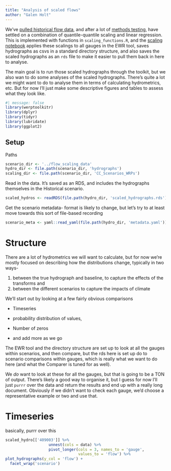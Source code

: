 ```yaml
---
title: "Analysis of scaled flows" 
author: "Galen Holt" 
---
```


We've [pulled historical flow data](flow_scaling.qmd), and after a lot of [methods testing](flow_scaling_methods.qmd), have settled on a combination of quantile-quantile scaling and linear regression. This is implemented with functions in `scaling_functions.R`, and the [scaling notebook](scaling_scenarios.qmd) applies these scalings to all gauges in the EWR tool, saves hydrographs as csvs in a standard directory structure, and also saves the scaled hydrographs as an `rds` file to make it easier to pull them back in here to analyse.

The main goal is to run those scaled hydrographs through the toolkit, but we also wan to do some analyses of the scaled hydrographs. There's quite a lot we might want to do to analyse them in terms of calculating hydrometrics, etc. But for now I'll just make some descriptive figures and tables to assess what they look like.

```r
#| message: false 
library(werptoolkitr) 
library(dplyr) 
library(tidyr) 
library(lubridate) 
library(ggplot2)
```

## Setup

Paths

```r
scenario_dir <- '../flow_scaling_data' 
hydro_dir <- file.path(scenario_dir, 'hydrographs') 
scaling_dir <- file.path(scenario_dir, 'CC_Scenarios_WRPs')
```

Read in the data. It's saved as an RDS, and includes the hydrographs themselves in the Historical scenario.

```r
scaled_hydros <- readRDS(file.path(hydro_dir, 'scaled_hydrographs.rds')) 
```

Get the scenario metadata- format is likely to change, but let's try to at least move towards this sort of file-based recording

```r
scenario_meta <- yaml::read_yaml(file.path(hydro_dir, 'metadata.yaml'))
```

# Structure

There are a lot of hydrometrics we will want to calculate, but for now we're mostly focused on describing how the distributions change, typically in two ways-

1.  between the true hydrograph and baseline, to capture the effects of the transforms and
2.  between the different scenarios to capture the impacts of climate

We'll start out by looking at a few fairly obvious comparisons

-   Timeseries

-   probability distribution of values,

-   Number of zeros

-   and add more as we go

The EWR tool and the directory structure are set up to look at all the gauges within scenarios, and then compare, but the rds here is set up do to scenario comparisons within gauges, which is really what we want to do here (and what the Comparer is tuned for as well).

We *do* want to look at these for all the gauges, but that is going to be a TON of output. There's likely a good way to organise it, but I guess for now I'll just `purrr` over the data and return the results and end up with a really long document. Obviously if we didn't want to check each gauge, we'd choose a representative example or two and use that.

# Timeseries

basically, purrr over this

```r
scaled_hydro[['409003']] %>% 
                   unnest(cols = data) %>%
                   pivot_longer(cols = 3, names_to = 'gauge', 
                                values_to = 'flow') %>% 
plot_hydrographs(y_col = 'flow') +  
  facet_wrap('scenario')
```
